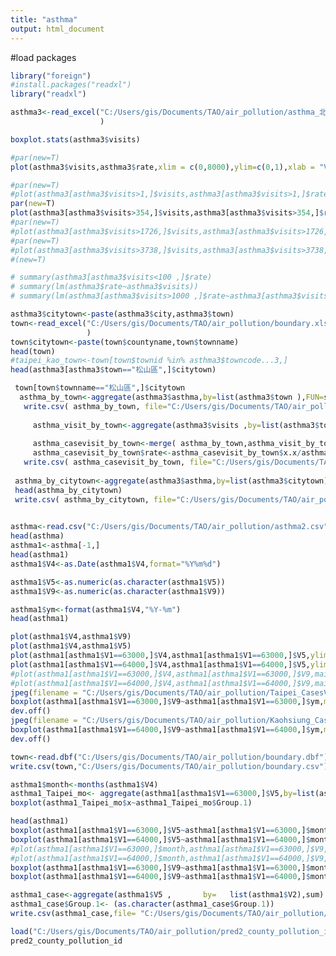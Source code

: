 ---
title: "asthma"
output: html_document
---

#load packages
```{r}
library("foreign")
#install.packages("readxl")
library("readxl")
```

```{r}
asthma3<-read_excel("C:/Users/gis/Documents/TAO/air_pollution/asthma_北高.xlsx"#,head=F
                    )

boxplot.stats(asthma3$visits)

#par(new=T)
plot(asthma3$visits,asthma3$rate,xlim = c(0,8000),ylim=c(0,1),xlab = "Visits",ylab = "Rate")

#par(new=T)
#plot(asthma3[asthma3$visits>1,]$visits,asthma3[asthma3$visits>1,]$rate,xlim = c(0,8000),ylim=c(0,1),col="green")
par(new=T)
plot(asthma3[asthma3$visits>354,]$visits,asthma3[asthma3$visits>354,]$rate,xlim = c(0,8000),ylim=c(0,1),col="red",xlab = NA,ylab =NA)
#par(new=T)
#plot(asthma3[asthma3$visits>1726,]$visits,asthma3[asthma3$visits>1726,]$rate,xlim = c(0,8000),ylim=c(0,1),col="green")
#par(new=T)
#plot(asthma3[asthma3$visits>3738,]$visits,asthma3[asthma3$visits>3738,]$rate,xlim = c(0,8000),ylim=c(0,1)     )
#(new=T)


```


```{r}

# summary(asthma3[asthma3$visits<100 ,]$rate)
# summary(lm(asthma3$rate~asthma3$visits))
# summary(lm(asthma3[asthma3$visits>1000 ,]$rate~asthma3[asthma3$visits>1000 ,]$visits))

asthma3$citytown<-paste(asthma3$city,asthma3$town)
town<-read_excel("C:/Users/gis/Documents/TAO/air_pollution/boundary.xlsx"
                 )
town$citytown<-paste(town$countyname,town$townname)
head(town)
#taipei_kao_town<-town[town$townid %in% asthma3$towncode...3,]
head(asthma3[asthma3$town=="松山區",]$citytown)

 town[town$townname=="松山區",]$citytown
  asthma_by_town<-aggregate(asthma3$asthma,by=list(asthma3$town ),FUN=sum)
   write.csv( asthma_by_town, file="C:/Users/gis/Documents/TAO/air_pollution/asthma_by_town.csv")
   
     asthma_visit_by_town<-aggregate(asthma3$visits ,by=list(asthma3$town ),FUN=sum)
     
     asthma_casevisit_by_town<-merge( asthma_by_town,asthma_visit_by_town,by=  "Group.1")
     asthma_casevisit_by_town$rate<-asthma_casevisit_by_town$x.x/asthma_casevisit_by_town$x.y
   write.csv( asthma_casevisit_by_town, file="C:/Users/gis/Documents/TAO/air_pollution/asthma_casevisit_by_town.csv")
   
 asthma_by_citytown<-aggregate(asthma3$asthma,by=list(asthma3$citytown),FUN=sum)
 head(asthma_by_citytown)
 write.csv( asthma_by_citytown, file="C:/Users/gis/Documents/TAO/air_pollution/asthma_by_citytown.csv")
 
```


```{r}
asthma<-read.csv("C:/Users/gis/Documents/TAO/air_pollution/asthma2.csv",head=F)
head(asthma)
asthma1<-asthma[-1,]
head(asthma1)
asthma1$V4<-as.Date(asthma1$V4,format="%Y%m%d")

asthma1$V5<-as.numeric(as.character(asthma1$V5))
asthma1$V9<-as.numeric(as.character(asthma1$V9))

asthma1$ym<-format(asthma1$V4,"%Y-%m")
head(asthma1)

plot(asthma1$V4,asthma1$V9)
plot(asthma1$V4,asthma1$V5)
plot(asthma1[asthma1$V1==63000,]$V4,asthma1[asthma1$V1==63000,]$V5,ylim = c(0,200))
plot(asthma1[asthma1$V1==64000,]$V4,asthma1[asthma1$V1==64000,]$V5,ylim = c(0,200))
#plot(asthma1[asthma1$V1==63000,]$V4,asthma1[asthma1$V1==63000,]$V9,main = "Taipei" )
#plot(asthma1[asthma1$V1==64000,]$V4,asthma1[asthma1$V1==64000,]$V9,main = "Kaohsiung" )
jpeg(filename = "C:/Users/gis/Documents/TAO/air_pollution/Taipei_CasesVisits.jpg")
boxplot(asthma1[asthma1$V1==63000,]$V9~asthma1[asthma1$V1==63000,]$ym,main = "Taipei",xlab = "Year-Month",ylab="Cases/Visits")
dev.off()
jpeg(filename = "C:/Users/gis/Documents/TAO/air_pollution/Kaohsiung_CasesVisits.jpg")
boxplot(asthma1[asthma1$V1==64000,]$V9~asthma1[asthma1$V1==64000,]$ym,main = "Kaohsiung",xlab = "Year-Month",ylab="Cases/Visits" )
dev.off()


```

```{r}
town<-read.dbf("C:/Users/gis/Documents/TAO/air_pollution/boundary.dbf")
write.csv(town,"C:/Users/gis/Documents/TAO/air_pollution/boundary.csv")
```


```{r}
asthma1$month<-months(asthma1$V4)
asthma1_Taipei_mo<- aggregate(asthma1[asthma1$V1==63000,]$V5,by=list(asthma1[asthma1$V1==63000,]$month),FUN = sum)
boxplot(asthma1_Taipei_mo$x~asthma1_Taipei_mo$Group.1)
```


```{r}

head(asthma1)
boxplot(asthma1[asthma1$V1==63000,]$V5~asthma1[asthma1$V1==63000,]$month,main = "Taipei")
boxplot(asthma1[asthma1$V1==64000,]$V5~asthma1[asthma1$V1==64000,]$month,main = "Kaohsiung")
#plot(asthma1[asthma1$V1==63000,]$month,asthma1[asthma1$V1==63000,]$V9,main = "Taipei" )
#plot(asthma1[asthma1$V1==64000,]$month,asthma1[asthma1$V1==64000,]$V9,main = "Kaohsiung" )
boxplot(asthma1[asthma1$V1==63000,]$V9~asthma1[asthma1$V1==63000,]$month,main = "Taipei")
boxplot(asthma1[asthma1$V1==64000,]$V9~asthma1[asthma1$V1==64000,]$month,main = "Kaohsiung")
```


```{r}
asthma1_case<-aggregate(asthma1$V5 ,       by=   list(asthma1$V2),sum)
asthma1_case$Group.1<- (as.character(asthma1_case$Group.1))
write.csv(asthma1_case,file= "C:/Users/gis/Documents/TAO/air_pollution/asthma1_case_towncode.csv")


```


```{r}
load("C:/Users/gis/Documents/TAO/air_pollution/pred2_county_pollution_id.Rdata")
pred2_county_pollution_id
```

